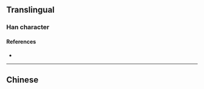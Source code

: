{{character info}}
==Translingual==

===Han character===
{{Han char|rn=85|rad=水|as=24|sn=27|four=37186|canj=EYJC|ids=⿰氵贛}}

====References====
* {{Han ref|kx=0664.280|dkj=18842|dj=1073.140|hdz=31799.060|uh=7068|ud=28776|bh=F9A2|bd=63906}}

----

==Chinese==
{{zh-see|贛|v}}